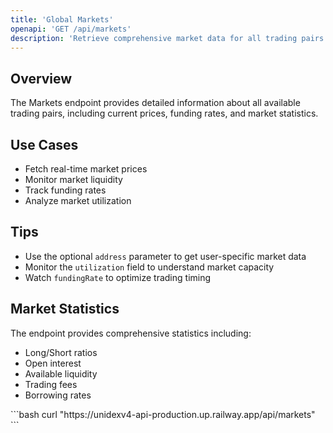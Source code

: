 ```yaml
---
title: 'Global Markets'
openapi: 'GET /api/markets'
description: 'Retrieve comprehensive market data for all trading pairs'
---
```


## Overview

The Markets endpoint provides detailed information about all available trading pairs, including current prices, funding rates, and market statistics.

## Use Cases

- Fetch real-time market prices
- Monitor market liquidity
- Track funding rates
- Analyze market utilization

## Tips

- Use the optional `address` parameter to get user-specific market data
- Monitor the `utilization` field to understand market capacity
- Watch `fundingRate` to optimize trading timing

## Market Statistics

The endpoint provides comprehensive statistics including:
- Long/Short ratios
- Open interest
- Available liquidity
- Trading fees
- Borrowing rates

<RequestExample>
```bash
curl "https://unidexv4-api-production.up.railway.app/api/markets"
```
</RequestExample>